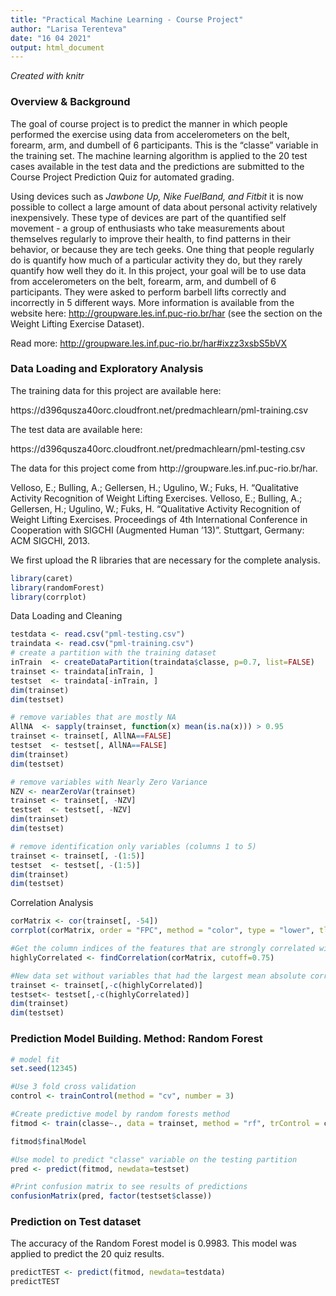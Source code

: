 ---
title: "Practical Machine Learning - Course Project"
author: "Larisa Terenteva"
date: "16 04 2021"
output: html_document
---
*Created with knitr*


### Overview & Background

The goal of course project is to predict the manner in which people performed the exercise using data  from accelerometers on the belt, forearm, arm, and dumbell of 6 participants.
This is the "classe" variable in the training set. 
The machine learning algorithm is applied to the 20 test cases available in the test data and the predictions are submitted  to the Course Project Prediction Quiz for automated grading.

Using devices such as *Jawbone Up, Nike FuelBand, and Fitbit* it is now possible to collect a large amount of data about personal activity relatively inexpensively. These type of devices are part of the quantified self movement - a group of enthusiasts who take measurements about themselves regularly to improve their health, to find patterns in their behavior, or because they are tech geeks. One thing that people regularly do is quantify how much of a particular activity they do, but they rarely quantify how well they do it. In this project, your goal will be to use data from accelerometers on the belt, forearm, arm, and dumbell of 6 participants. They were asked to perform barbell lifts correctly and incorrectly in 5 different ways. More information is available from the website here: <http://groupware.les.inf.puc-rio.br/har> (see the section on the Weight Lifting Exercise Dataset).

Read more: <http://groupware.les.inf.puc-rio.br/har#ixzz3xsbS5bVX>

### Data Loading and Exploratory Analysis

The training data for this project are available here:

https://d396qusza40orc.cloudfront.net/predmachlearn/pml-training.csv

The test data are available here:

https://d396qusza40orc.cloudfront.net/predmachlearn/pml-testing.csv

The data for this project come from http://groupware.les.inf.puc-rio.br/har. 

Velloso, E.; Bulling, A.; Gellersen, H.; Ugulino, W.; Fuks, H. “Qualitative Activity Recognition of Weight Lifting Exercises. Velloso, E.; Bulling, A.; Gellersen, H.; Ugulino, W.; Fuks, H. “Qualitative Activity Recognition of Weight Lifting Exercises. Proceedings of 4th International Conference in Cooperation with SIGCHI (Augmented Human ’13)”. Stuttgart, Germany: ACM SIGCHI, 2013.

We first upload the R libraries that are necessary for the complete analysis.

```{r}
library(caret)
library(randomForest)
library(corrplot)
```

Data Loading and Cleaning

```{r }
testdata <- read.csv("pml-testing.csv")
traindata <- read.csv("pml-training.csv")
# create a partition with the training dataset 
inTrain  <- createDataPartition(traindata$classe, p=0.7, list=FALSE)
trainset <- traindata[inTrain, ]
testset  <- traindata[-inTrain, ]
dim(trainset)
dim(testset)
```    
```{r}
# remove variables that are mostly NA
AllNA  <- sapply(trainset, function(x) mean(is.na(x))) > 0.95
trainset <- trainset[, AllNA==FALSE]
testset  <- testset[, AllNA==FALSE]
dim(trainset)
dim(testset)
```

```{r}
# remove variables with Nearly Zero Variance
NZV <- nearZeroVar(trainset)
trainset <- trainset[, -NZV]
testset  <- testset[, -NZV]
dim(trainset)
dim(testset)
```
```{r}
# remove identification only variables (columns 1 to 5)
trainset <- trainset[, -(1:5)]
testset  <- testset[, -(1:5)]
dim(trainset)
dim(testset)
```

Correlation Analysis

```{r}
corMatrix <- cor(trainset[, -54])
corrplot(corMatrix, order = "FPC", method = "color", type = "lower", tl.cex = 0.8, tl.col = rgb(0, 0, 0))
```

```{r}
#Get the column indices of the features that are strongly correlated with one another
highlyCorrelated <- findCorrelation(corMatrix, cutoff=0.75)

#New data set without variables that had the largest mean absolute correlation
trainset <- trainset[,-c(highlyCorrelated)]
testset<- testset[,-c(highlyCorrelated)]
dim(trainset)
dim(testset)
```
### Prediction Model Building. Method: Random Forest

```{r}
# model fit
set.seed(12345)

#Use 3 fold cross validation
control <- trainControl(method = "cv", number = 3)

#Create predictive model by random forests method
fitmod <- train(classe~., data = trainset, method = "rf", trControl = control) 

fitmod$finalModel
```

```{r}
#Use model to predict "classe" variable on the testing partition
pred <- predict(fitmod, newdata=testset)

#Print confusion matrix to see results of predictions
confusionMatrix(pred, factor(testset$classe))
```
### Prediction on Test dataset

The accuracy of the Random Forest model is 0.9983. 
This model was applied to predict the 20 quiz results.

```{r}
predictTEST <- predict(fitmod, newdata=testdata)
predictTEST
```